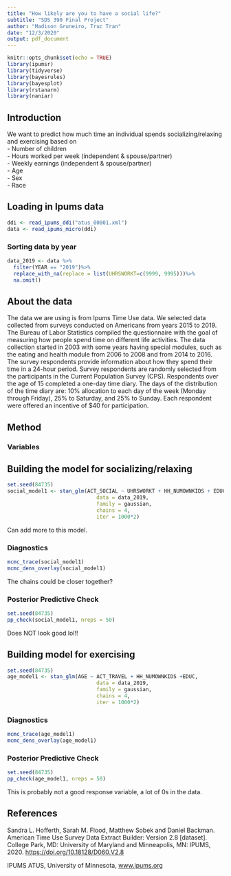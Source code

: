 ```yaml
---
title: "How likely are you to have a social life?"
subtitle: "SDS 390 Final Project"
author: "Madison Gruneiro, Truc Tran"
date: "12/3/2020"
output: pdf_document
---
```


```r
knitr::opts_chunk$set(echo = TRUE)
library(ipumsr)
library(tidyverse)
library(bayesrules)
library(bayesplot)
library(rstanarm)
library(naniar)
```

## Introduction

We want to predict how much time an individual spends socializing/relaxing and exercising based on   
- Number of children  
- Hours worked per week (independent & spouse/partner)   
- Weekly earnings (independent & spouse/partner)  
- Age  
- Sex  
- Race 

## Loading in Ipums data

```r
ddi <- read_ipums_ddi("atus_00001.xml")
data <- read_ipums_micro(ddi)
```
### Sorting data by year

```r
data_2019 <- data %>%
  filter(YEAR == "2019")%>%
  replace_with_na(replace = list(UHRSWORKT=c(9999, 9995)))%>%
  na.omit()
```


## About the data

The data we are using is from Ipums Time Use data. We selected data collected from surveys conducted on Americans from years 2015 to 2019. The Bureau of Labor Statistics compiled the questionnaire with the goal of measuring how people spend time on different life activities. The data collection started in 2003 with some years having special modules, such as the eating and health module from 2006 to 2008 and from 2014 to 2016. The survey respondents provide information about how they spend their time in a 24-hour period. Survey respondents are randomly selected from the participants in the Current Population Survey (CPS). Respondents over the age of 15 completed a one-day time diary. The days of the distribution of the time diary are: 10% allocation to each day of the week (Monday through Friday), 25% to Saturday, and 25% to Sunday. Each respondent were offered an incentive of $40 for participation.

## Method

### Variables

## Building the model for socializing/relaxing

```r
set.seed(84735)
social_model1 <- stan_glm(ACT_SOCIAL ~ UHRSWORKT + HH_NUMOWNKIDS + EDUC, 
                             data = data_2019,
                             family = gaussian,
                             chains = 4,
                             iter = 1000*2)
```
Can add more to this model.

### Diagnostics

```r
mcmc_trace(social_model1)
mcmc_dens_overlay(social_model1)
```
The chains could be closer together?

### Posterior Predictive Check

```r
set.seed(84735)
pp_check(social_model1, nreps = 50)
```

Does NOT look good lol!!

## Building model for exercising

```r
set.seed(84735)
age_model1 <- stan_glm(AGE ~ ACT_TRAVEL + HH_NUMOWNKIDS +EDUC, 
                             data = data_2019,
                             family = gaussian,
                             chains = 4,
                             iter = 1000*2)
```

### Diagnostics

```r
mcmc_trace(age_model1)
mcmc_dens_overlay(age_model1)
```

### Posterior Predictive Check

```r
set.seed(84735)
pp_check(age_model1, nreps = 50)
```

This is probably not a good response variable, a lot of 0s in the data.

## References

Sandra L. Hofferth, Sarah M. Flood, Matthew Sobek and Daniel Backman. American Time Use Survey Data Extract Builder: Version 2.8 [dataset]. College Park, MD: University of Maryland and Minneapolis, MN: IPUMS, 2020.
[https://doi.org/10.18128/D060.V2.8](https://doi.org/10.18128/D060.V2.8) 

IPUMS ATUS, University of Minnesota, [www.ipums.org](www.ipums.org)
